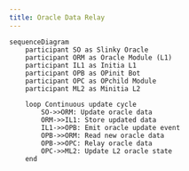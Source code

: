 ```yaml
---
title: Oracle Data Relay
---
```


```mermaid
sequenceDiagram
    participant SO as Slinky Oracle
    participant ORM as Oracle Module (L1)
    participant IL1 as Initia L1
    participant OPB as OPinit Bot
    participant OPC as OPchild Module
    participant ML2 as Minitia L2

    loop Continuous update cycle
        SO->>ORM: Update oracle data
        ORM->>IL1: Store updated data
        IL1->>OPB: Emit oracle update event
        OPB->>ORM: Read new oracle data
        OPB->>OPC: Relay oracle data
        OPC->>ML2: Update L2 oracle state
    end
```